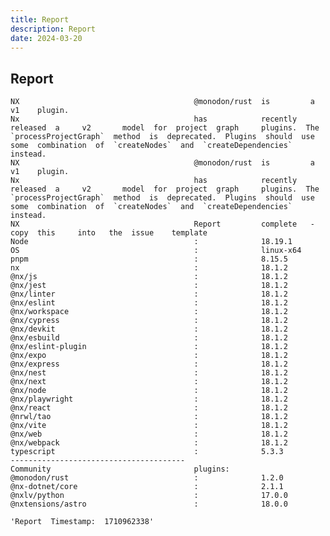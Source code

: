 ```yaml
---
title: Report
description: Report
date: 2024-03-20
---
```


## Report
```
NX                                       @monodon/rust  is         a         v1    plugin.                                                                                                                                                                                       
Nx                                       has            recently   released  a     v2       model  for  project  graph     plugins.  The  `processProjectGraph`  method  is  deprecated.  Plugins  should  use  some  combination  of  `createNodes`  and  `createDependencies`  instead.
NX                                       @monodon/rust  is         a         v1    plugin.                                                                                                                                                                                       
Nx                                       has            recently   released  a     v2       model  for  project  graph     plugins.  The  `processProjectGraph`  method  is  deprecated.  Plugins  should  use  some  combination  of  `createNodes`  and  `createDependencies`  instead.
NX                                       Report         complete   -         copy  this     into   the  issue    template                                                                                                                                                        
Node                                     :              18.19.1                                                                                                                                                                                                                  
OS                                       :              linux-x64                                                                                                                                                                                                                
pnpm                                     :              8.15.5                                                                                                                                                                                                                   
nx                                       :              18.1.2                                                                                                                                                                                                                   
@nx/js                                   :              18.1.2                                                                                                                                                                                                                   
@nx/jest                                 :              18.1.2                                                                                                                                                                                                                   
@nx/linter                               :              18.1.2                                                                                                                                                                                                                   
@nx/eslint                               :              18.1.2                                                                                                                                                                                                                   
@nx/workspace                            :              18.1.2                                                                                                                                                                                                                   
@nx/cypress                              :              18.1.2                                                                                                                                                                                                                   
@nx/devkit                               :              18.1.2                                                                                                                                                                                                                   
@nx/esbuild                              :              18.1.2                                                                                                                                                                                                                   
@nx/eslint-plugin                        :              18.1.2                                                                                                                                                                                                                   
@nx/expo                                 :              18.1.2                                                                                                                                                                                                                   
@nx/express                              :              18.1.2                                                                                                                                                                                                                   
@nx/nest                                 :              18.1.2                                                                                                                                                                                                                   
@nx/next                                 :              18.1.2                                                                                                                                                                                                                   
@nx/node                                 :              18.1.2                                                                                                                                                                                                                   
@nx/playwright                           :              18.1.2                                                                                                                                                                                                                   
@nx/react                                :              18.1.2                                                                                                                                                                                                                   
@nrwl/tao                                :              18.1.2                                                                                                                                                                                                                   
@nx/vite                                 :              18.1.2                                                                                                                                                                                                                   
@nx/web                                  :              18.1.2                                                                                                                                                                                                                   
@nx/webpack                              :              18.1.2                                                                                                                                                                                                                   
typescript                               :              5.3.3                                                                                                                                                                                                                    
---------------------------------------                                                                                                                                                                                                                                          
Community                                plugins:                                                                                                                                                                                                                                
@monodon/rust                            :              1.2.0                                                                                                                                                                                                                    
@nx-dotnet/core                          :              2.1.1                                                                                                                                                                                                                    
@nxlv/python                             :              17.0.0                                                                                                                                                                                                                   
@nxtensions/astro                        :              18.0.0                                                                                                                                                                                                                   
```

```
'Report  Timestamp:  1710962338'
```
